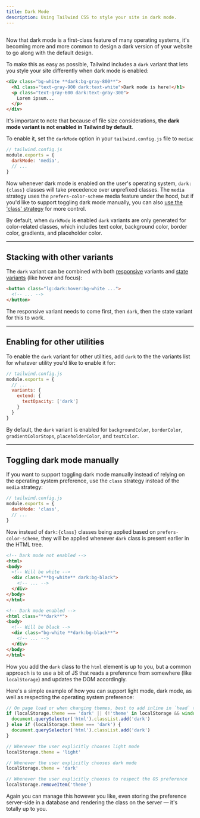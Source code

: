 ```yaml
---
title: Dark Mode
description: Using Tailwind CSS to style your site in dark mode.
---
```


## <Heading hidden>Basic usage</Heading>

Now that dark mode is a first-class feature of many operating systems, it's becoming more and more common to design a dark version of your website to go along with the default design.

To make this as easy as possible, Tailwind includes a `dark` variant that lets you style your site differently when dark mode is enabled:

```html
<div class="bg-white **dark:bg-gray-800**">
  <h1 class="text-gray-900 dark:text-white">Dark mode is here!</h1>
  <p class="text-gray-600 dark:text-gray-300">
    Lorem ipsum...
  </p>
</div>
```

It's important to note that because of file size considerations, **the dark mode variant is not enabled in Tailwind by default**.

To enable it, set the `darkMode` option in your `tailwind.config.js` file to `media`:

```js
// tailwind.config.js
module.exports = {
  darkMode: 'media',
  // ...
}
```

Now whenever dark mode is enabled on the user's operating system, `dark:{class}` classes will take precedence over unprefixed classes. The `media` strategy uses the `prefers-color-scheme` media feature under the hood, but if you'd like to support toggling dark mode manually, you can also [use the 'class' strategy](#toggling-dark-mode-manually) for more control.

By default, when `darkMode` is enabled `dark` variants are only generated for color-related classes, which includes text color, background color, border color, gradients, and placeholder color.

---

## Stacking with other variants

The `dark` variant can be combined with both [responsive](https://tailwindcss.com/docs/responsive-design) variants and [state variants](https://tailwindcss.com/docs/hover-focus-and-other-states) (like hover and focus):

```html
<button class="lg:dark:hover:bg-white ...">
  <!-- ... -->
</button>
```

The responsive variant needs to come first, then `dark`, then the state variant for this to work.

---

## Enabling for other utilities

To enable the `dark` variant for other utilities, add `dark` to the the variants list for whatever utility you'd like to enable it for:

```js
// tailwind.config.js
module.exports = {
  // ...
  variants: {
    extend: {
      textOpacity: ['dark']
    }
  }
}
```

By default, the `dark` variant is enabled for `backgroundColor`, `borderColor`, `gradientColorStops`, `placeholderColor`, and `textColor`.

---

## Toggling dark mode manually

If you want to support toggling dark mode manually instead of relying on the operating system preference, use the `class` strategy instead of the `media` strategy:

```js
// tailwind.config.js
module.exports = {
  darkMode: 'class',
  // ...
}
```

Now instead of `dark:{class}` classes being applied based on `prefers-color-scheme`, they will be applied whenever `dark` class is present earlier in the HTML tree.

```html
<!-- Dark mode not enabled -->
<html>
<body>
  <!-- Will be white -->
  <div class="**bg-white** dark:bg-black">
    <!-- ... -->
  </div>
</body>
</html>

<!-- Dark mode enabled -->
<html class="**dark**">
<body>
  <!-- Will be black -->
  <div class="bg-white **dark:bg-black**">
    <!-- ... -->
  </div>
</body>
</html>
```

How you add the `dark` class to the `html` element is up to you, but a common approach is to use a bit of JS that reads a preference from somewhere (like `localStorage`) and updates the DOM accordingly.

Here's a simple example of how you can support light mode, dark mode, as well as respecting the operating system preference:

```js
// On page load or when changing themes, best to add inline in `head` to avoid FOUC
if (localStorage.theme === 'dark' || (!'theme' in localStorage && window.matchMedia('(prefers-color-scheme: dark)').matches)) {
  document.querySelector('html').classList.add('dark')
} else if (localStorage.theme === 'dark') {
  document.querySelector('html').classList.add('dark')
}

// Whenever the user explicitly chooses light mode
localStorage.theme = 'light'

// Whenever the user explicitly chooses dark mode
localStorage.theme = 'dark'

// Whenever the user explicitly chooses to respect the OS preference
localStorage.removeItem('theme')
```

Again you can manage this however you like, even storing the preference server-side in a database and rendering the class on the server — it's totally up to you.